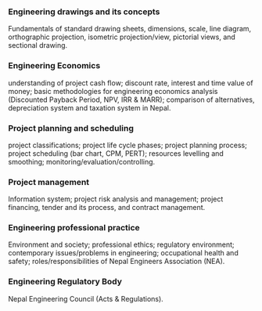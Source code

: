 
<Steps>

### Engineering drawings and its concepts

Fundamentals of standard drawing sheets, dimensions, scale, line diagram, orthographic projection, isometric projection/view, pictorial views, and sectional drawing.

### Engineering Economics

understanding of project cash flow; discount rate, interest and time value of money; basic methodologies for engineering economics analysis (Discounted Payback Period, NPV, IRR & MARR); comparison of alternatives, depreciation system and taxation system in Nepal.

### Project planning and scheduling

project classifications; project life cycle phases; project planning process; project scheduling (bar chart, CPM, PERT); resources levelling and smoothing; monitoring/evaluation/controlling.

### Project management

Information system; project risk analysis and management; project financing, tender and its process, and contract management.

### Engineering professional practice

Environment and society; professional ethics; regulatory environment; contemporary issues/problems in engineering; occupational health and safety; roles/responsibilities of Nepal Engineers Association (NEA).

### Engineering Regulatory Body

Nepal Engineering Council (Acts & Regulations).

</Steps>
